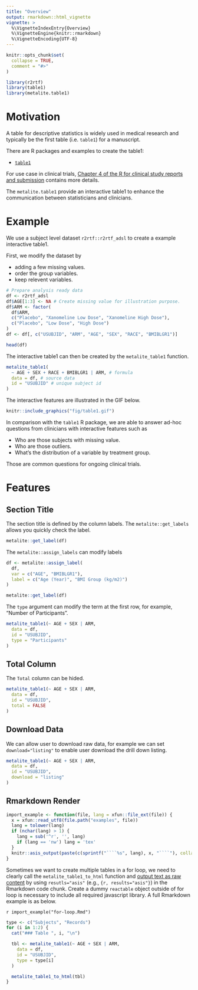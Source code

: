 ```yaml
---
title: "Overview"
output: rmarkdown::html_vignette
vignette: >
  %\VignetteIndexEntry{Overview}
  %\VignetteEngine{knitr::rmarkdown}
  %\VignetteEncoding{UTF-8}
---
```


```r
knitr::opts_chunk$set(
  collapse = TRUE,
  comment = "#>"
)
```

```r
library(r2rtf)
library(table1)
library(metalite.table1)
```

# Motivation 

A table for descriptive statistics is widely used 
in medical research and typically be the first table (i.e. `table1`) 
for a manuscript. 

There are R packages and examples to create the table1: 

- [`table1`](https://github.com/benjaminrich/table1)

For use case in clinical trials, 
[Chapter 4 of the R for clinical study reports and submission](https://r4csr.org/tlf-baseline.html) 
contains more details. 

The `metalite.table1` provide an interactive table1 to 
enhance the communication between statisticians and clinicians. 

# Example 

We use a subject level dataset `r2rtf::r2rtf_adsl` to create a example interactive table1. 

First, we modify the dataset by

- adding a few missing values.
- order the group variables.
- keep relevent variables. 

```r
# Prepare analysis ready data
df <- r2rtf_adsl
df$AGE[1:3] <- NA # Create missing value for illustration purpose.
df$ARM <- factor(
  df$ARM,
  c("Placebo", "Xanomeline Low Dose", "Xanomeline High Dose"),
  c("Placebo", "Low Dose", "High Dose")
)
df <- df[, c("USUBJID", "ARM", "AGE", "SEX", "RACE", "BMIBLGR1")]

head(df)
```

The interactive table1 can then be created by the `metalite_table1` function. 

```r
metalite_table1(
  ~ AGE + SEX + RACE + BMIBLGR1 | ARM, # formula
  data = df, # source data
  id = "USUBJID" # unique subject id
)
```


The interactive features are illustrated in the GIF below. 

```r
knitr::include_graphics("fig/table1.gif")
```

In comparison with the `table1` R package, 
we are able to answer ad-hoc questions from clinicians with interactive features such as 

- Who are those subjects with missing value. 
- Who are those outliers.  
- What's the distribution of a variable by treatment group. 

Those are common questions for ongoing clinical trials. 

# Features 

## Section Title 

The section title is defined by the column labels. 
The `metalite::get_labels` allows you quickly check the label. 

```r
metalite::get_label(df)
```

The `metalite::assign_labels` can modify labels 

```r
df <- metalite::assign_label(
  df,
  var = c("AGE", "BMIBLGR1"),
  label = c("Age (Year)", "BMI Group (kg/m2)")
)

metalite::get_label(df)
```

The `type` argument can modify the term at the first row, 
for example, "Number of Participants". 

```r
metalite_table1(~ AGE + SEX | ARM,
  data = df,
  id = "USUBJID",
  type = "Participants"
)
```

## Total Column 

The `Total` column can be hided. 

```r
metalite_table1(~ AGE + SEX | ARM,
  data = df,
  id = "USUBJID",
  total = FALSE
)
```

## Download Data 

We can allow user to download raw data, for example we can 
set `download="listing"` to enable user download the drill down listing. 

```r
metalite_table1(~ AGE + SEX | ARM,
  data = df,
  id = "USUBJID",
  download = "listing"
)
```

## Rmarkdown Render 

```r
import_example <- function(file, lang = xfun::file_ext(file)) {
  x = xfun::read_utf8(file.path("examples", file))
  lang = tolower(lang)
  if (nchar(lang) > 1) {
    lang = sub('^r', '', lang)
    if (lang == 'nw') lang = 'tex'
  }
  knitr::asis_output(paste(c(sprintf("````%s", lang), x, "````"), collapse = '\n'))
}
```

Sometimes we want to create multiple tables in a for loop, 
we need to clearly call the `metalite_table1_to_html` function and 
[output text as raw content](https://bookdown.org/yihui/rmarkdown-cookbook/results-asis.html)
by using `resutls="asis"` (e.g., `{r, results="asis"}`) in the Rmarkdown code chunk. 
Create a dummy `reactable` object outside of for loop is necessary to include all 
required javascript library. A full Rmarkdown example is as below.

`r import_example("for-loop.Rmd")`

```r
type <- c("Subjects", "Records")
for (i in 1:2) {
  cat("### Table ", i, "\n")

  tbl <- metalite_table1(~ AGE + SEX | ARM,
    data = df,
    id = "USUBJID",
    type = type[i]
  )

  metalite_table1_to_html(tbl)
}
```


